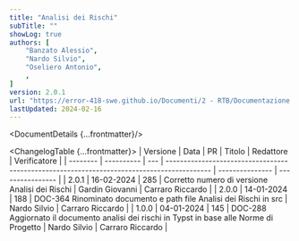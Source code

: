 ```yaml
---
title: "Analisi dei Rischi"
subTitle: ""
showLog: true
authors: [
	"Banzato Alessio",
	"Nardo Silvio",
	"Oseliero Antonio",
	,
]
version: 2.0.1
url: "https://error-418-swe.github.io/Documenti/2 - RTB/Documentazione interna/Analisi dei Rischi_v2.0.1.pdf"
lastUpdated: 2024-02-16
---
```



<DocumentDetails {...frontmatter}/>

<ChangelogTable {...frontmatter}>
| Versione | Data       | PR  | Titolo                                                                                     | Redattore       | Verificatore     |
| -------- | ---------- | --- | ------------------------------------------------------------------------------------------ | --------------- | ---------------- |
| 2.0.1    | 16-02-2024 | 285 | Corretto numero di versione Analisi dei Rischi                                             | Gardin Giovanni | Carraro Riccardo |
| 2.0.0    | 14-01-2024 | 188 | DOC-364 Rinominato documento e path file Analisi dei Rischi in src                         | Nardo Silvio    | Carraro Riccardo |
| 1.0.0    | 04-01-2024 | 145 | DOC-288 Aggiornato il documento analisi dei rischi in Typst in base alle Norme di Progetto | Nardo Silvio    | Carraro Riccardo |
</ChangelogTable>

